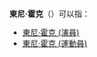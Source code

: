 '''東尼·霍克'''（{{lang-en|'''Tony Hawk'''}}）可以指：
* [[東尼·霍克_(演員)|東尼·霍克 (演員)]]
* [[東尼·霍克_(運動員)|東尼·霍克 (運動員)]]

{{Disambiguation|Cat=四字人名译名消歧义}}